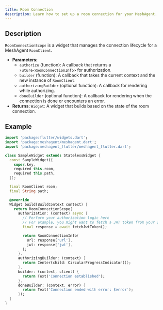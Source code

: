 ```yaml
---
title: Room Connection
description: Learn how to set up a room connection for your MeshAgent.
---
```


## Description

`RoomConnectionScope` is a widget that manages the connection lifecycle for a MeshAgent `RoomClient`. 

- **Parameters**:
  - `authorize` (function): A callback that returns a `Future<RoomConnectionInfo>` for authorization.
  - `builder` (function): A callback that takes the current context and the new instance of `RoomClient`.
  - `authorizingBuilder` (optional function): A callback for rendering while authorizing.
  - `doneBuilder` (optional function): A callback for rendering when the connection is done or encounters an error.
- **Returns**: `Widget`: A widget that builds based on the state of the room connection.

## Example

```dart
import 'package:flutter/widgets.dart';
import 'package:meshagent/meshagent.dart';
import 'package:meshagent_flutter/meshagent_flutter.dart';

class SampleWidget extends StatelessWidget {
  const SampleWidget({
    super.key,
    required this.room,
    required this.path,
  });

  final RoomClient room;
  final String path;

  @override
  Widget build(BuildContext context) {
    return RoomConnectionScope(
      authorization: (context) async {
        // Perform your authorization logic here
        // For example, you might want to fetch a JWT token from your server
        final response = await fetchJwtToken();

        return RoomConnectionInfo(
          url: response['url'],
          jwt: response['jwt'],
        );
      },
      authorizingBuilder: (context) {
        return Center(child: CircularProgressIndicator());
      },
      builder: (context, client) {
        return Text('Connection established');
      },
      doneBuilder: (context, error) {
        return Text('Connection ended with error: $error');
      });
  }
}

```
